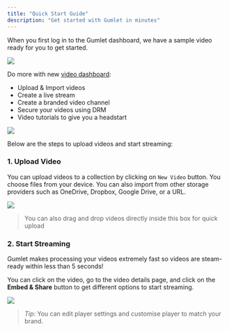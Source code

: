 ```yaml
---
title: "Quick Start Guide"
description: "Get started with Gumlet in minutes"
---
```


When you first log in to the Gumlet dashboard, we have a sample video ready for you to get started.

<Frame caption="Video Dashboard">
  <img src="/images/docs/cdf47f13b11d362fcfd82c4e8b46865452aebe6ddaa0c9093b0245487d6b0902-dashboard-1.png" />
</Frame>

Do more with new [video dashboard](https://dashboard.gumlet.com/video/dashboard):

* Upload & Import videos
* Create a live stream
* Create a branded video channel
* Secure your videos using DRM
* Video tutorials to give you a headstart

<Frame caption="Video Tutorials on your dashboard">
  <img src="/images/docs/0f3a1207dc56244d5d8c7febb52617704a6668492776d2b3b873d25763c0405f-dashboard-2.png" />
</Frame>

Below are the steps to upload videos and start streaming:

### 1. Upload Video

You can upload videos to a collection by clicking on `New Video` button. You choose files from your device. You can also import from other storage providers such as OneDrive, Dropbox, Google Drive, or a URL.

<Frame caption="Video Upload Box">
  <img src="/images/docs/6d7d4d16bac2379767180a349fd0514daabaca9bed5cfb504c907d2fc69ada40-Screenshot_2024-09-09_at_8.35.04_PM.png" />
</Frame>

> You can also drag and drop videos directly inside this box for quick upload

### 2. Start Streaming

Gumlet makes processing your videos extremely fast so videos are steam-ready within less than 5 seconds!

You can click on the video, go to the video details page, and click on the **Embed & Share** button to get different options to start streaming.

<Frame caption="Video Details Page">
  <img src="/images/docs/dd14d1a-Screenshot_2024-03-27_at_12.09.54_AM.png" />
</Frame>

> *Tip*: You can edit player settings and customise player to match your brand.
